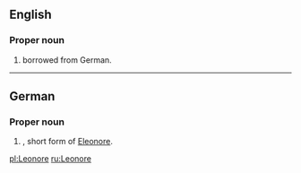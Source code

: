 ==English==

===Proper noun===
{{en-proper noun}}

# {{given name|female}} borrowed from German.

----

==German==

===Proper noun===
{{head|de|proper noun}}

# {{given name|female|lang=de}}, short form of [[Eleonore]].

[[pl:Leonore]]
[[ru:Leonore]]